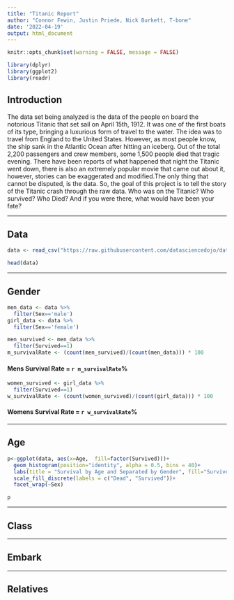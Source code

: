 ---
title: "Titanic Report"
author: "Connor Fewin, Justin Priede, Nick Burkett, T-bone"
date: '2022-04-19'
output: html_document
---

```{r setup, include=FALSE}
knitr::opts_chunk$set(warning = FALSE, message = FALSE) 
```
```{r, include=FALSE}
library(dplyr)
library(ggplot2)
library(readr)
```
## Introduction
The data set being analyzed is the data of the people on board the notorious Titanic that set sail on April 15th, 1912. It was one of the first boats of its type, bringing a luxurious form of travel to the water. The idea was to travel from England to the United States. However, as most people know, the ship sank in the Atlantic Ocean after hitting an iceberg. Out of the total 2,200 passengers and crew members, some 1,500 people died that tragic evening. There have been reports of what happened that night the Titanic went down, there is also an extremely popular movie that came out about it, however, stories can be exaggerated and modified.The only thing that cannot be disputed, is the data. So, the goal of this project is to tell the story of the Titanic crash through the raw data. Who was on the Titanic? Who survived? Who Died? And if you were there, what would have been your fate?
  
***

## Data
```{r, include=FALSE}
data <- read_csv("https://raw.githubusercontent.com/datasciencedojo/datasets/master/titanic.csv")
```
```{r, echo=FALSE}
head(data)
```
***
## Gender
```{r, echo=FALSE}
men_data <- data %>%
  filter(Sex=='male')
girl_data <- data %>%
  filter(Sex=='female')
```
```{r, echo=FALSE}
men_survived <- men_data %>%
  filter(Survived==1)
m_survivalRate <- (count(men_survived)/(count(men_data))) * 100

```
#### **Mens Survival Rate** = `r m_survivalRate`%

```{r, echo=FALSE}
women_survived <- girl_data %>%
  filter(Survived==1)
w_survivalRate <- (count(women_survived)/(count(girl_data))) * 100

```
#### **Womens Survival Rate** = `r w_survivalRate`%

***

## Age

```{r, echo=FALSE}
p<-ggplot(data, aes(x=Age,  fill=factor(Survived)))+
  geom_histogram(position="identity", alpha = 0.5, bins = 40)+
  labs(title = "Survival by Age and Separated by Gender", fill="Survived")+
  scale_fill_discrete(labels = c("Dead", "Survived"))+
  facet_wrap(~Sex)

p
```

***

## Class

***
## Embark

***
## Relatives